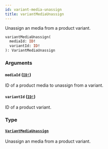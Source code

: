 ```yaml
---
id: variant-media-unassign
title: variantMediaUnassign
---
```


Unassign an media from a product variant.

```graphql
variantMediaUnassign(
  mediaId: ID!
  variantId: ID!
): VariantMediaUnassign

```

### Arguments

#### `mediaId` ([`ID!`](/developer/api-reference/scalars/id))

ID of a product media to unassign from a variant.

#### `variantId` ([`ID!`](/developer/api-reference/scalars/id))

ID of a product variant.

### Type

#### [`VariantMediaUnassign`](/developer/api-reference/objects/variant-media-unassign)

Unassign an media from a product variant.
